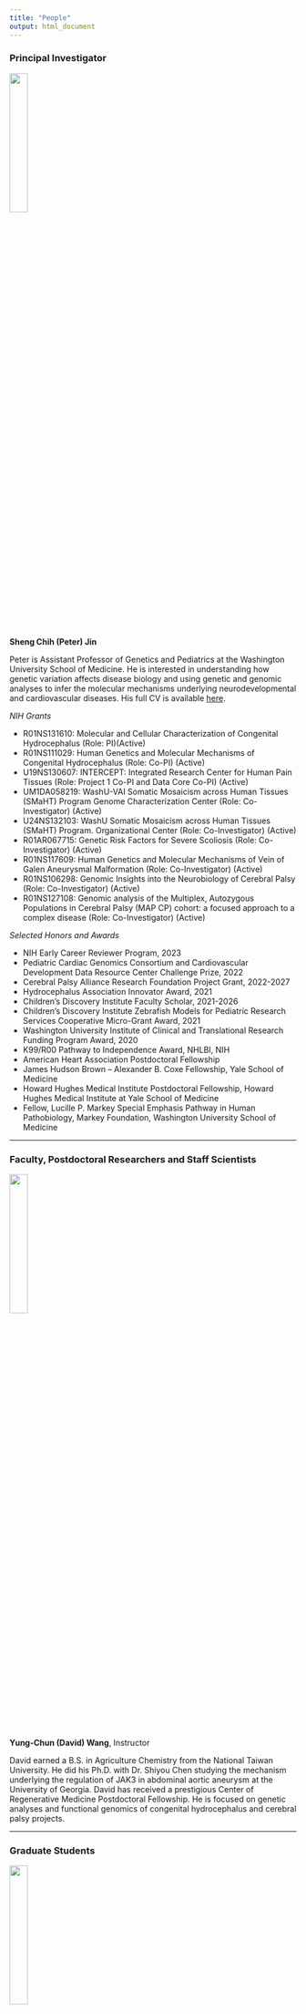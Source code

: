 ```yaml
---
title: "People"
output: html_document
---
```


### Principal Investigator

<img src="images/PJin2023.png" style="width:25%; border:0; margin-right: 20px" align="top">

__Sheng Chih (Peter) Jin__

Peter is Assistant Professor of Genetics and Pediatrics at the Washington University School of Medicine. He is interested in understanding how genetic variation affects disease biology and using genetic and genomic analyses to infer the molecular mechanisms underlying neurodevelopmental and cardiovascular diseases. His full CV is available [here](files/CV-WUSM-CV-format-8-18-2025.pdf).

*NIH Grants*

* R01NS131610: Molecular and Cellular Characterization of Congenital Hydrocephalus (Role: PI)(Active)
* R01NS111029: Human Genetics and Molecular Mechanisms of Congenital Hydrocephalus (Role: Co-PI) (Active)
* U19NS130607: INTERCEPT: Integrated Research Center for Human Pain Tissues (Role: Project 1 Co-PI and Data Core Co-PI) (Active)
* UM1DA058219: WashU-VAI Somatic Mosaicism across Human Tissues (SMaHT) Program Genome Characterization Center (Role: Co-Investigator) (Active)
* U24NS132103: WashU Somatic Mosaicism across Human Tissues (SMaHT) Program. Organizational Center (Role: Co-Investigator) (Active)
* R01AR067715: Genetic Risk Factors for Severe Scoliosis (Role: Co-Investigator) (Active)
* R01NS117609: Human Genetics and Molecular Mechanisms of Vein of Galen Aneurysmal Malformation (Role: Co-Investigator) (Active)   
* R01NS106298: Genomic Insights into the Neurobiology of Cerebral Palsy (Role: Co-Investigator) (Active)
* R01NS127108: Genomic analysis of the Multiplex, Autozygous Populations in Cerebral Palsy (MAP CP) cohort: a focused approach to a complex disease (Role: Co-Investigator) (Active)

*Selected Honors and Awards*

* NIH Early Career Reviewer Program, 2023
* Pediatric Cardiac Genomics Consortium and Cardiovascular Development Data Resource Center Challenge Prize, 2022
* Cerebral Palsy Alliance Research Foundation Project Grant, 2022-2027 
* Hydrocephalus Association Innovator Award, 2021
* Children's Discovery Institute Faculty Scholar, 2021-2026
* Children’s Discovery Institute Zebrafish Models for Pediatric Research Services Cooperative Micro-Grant Award, 2021
* Washington University Institute of Clinical and Translational Research Funding Program Award, 2020
* K99/R00 Pathway to Independence Award, NHLBI, NIH
* American Heart Association Postdoctoral Fellowship
* James Hudson Brown – Alexander B. Coxe Fellowship, Yale School of Medicine
* Howard Hughes Medical Institute Postdoctoral Fellowship, Howard Hughes Medical Institute at Yale School of Medicine
* Fellow, Lucille P. Markey Special Emphasis Pathway in Human Pathobiology, Markey Foundation, Washington University School of Medicine

-----

### Faculty, Postdoctoral Researchers and Staff Scientists

<img src="images/David.jpg" style="width:25%; border:0; margin-right: 20px" align="top">

__Yung-Chun (David) Wang__,
Instructor

David earned a B.S. in Agriculture Chemistry from the National Taiwan University. He did his Ph.D. with Dr. Shiyou Chen studying the mechanism underlying the regulation of JAK3 in abdominal aortic aneurysm at the University of Georgia. David has received a prestigious Center of Regenerative Medicine Postdoctoral Fellowship. He is focused on genetic analyses and functional genomics of congenital hydrocephalus and cerebral palsy projects.


-----

### Graduate Students

<img src="images/Nahyun.jpg" style="width:25%; border:0; margin-right: 20px" align="top">

__Nahyun Kong__,
Ph.D. Candidate and Mogam Science Scholar/Precision Medicine Pathway Fellow (Human & Statistical Genetics)

Nahyun is a 5th-year Ph.D. student at Washington University in St. Louis. She earned her B.S. in Biological Sciences from the Korea Advanced Institute of Science and Technology. Her research focuses on developing novel methodologies to investigate the roles of uniparental disomy, mitochondrial genome variants, and somatic variants in both disease and normal states.

<img src="images/Zitian.jpg" style="width:25%; border:0; margin-right: 20px" align="top">

__Zitian Tang__,
Ph.D. Candidate and Precision Medicine Pathway Fellow (Biomedical Informatics & Data Science)

Zitian is a 4th-year PhD student at Washington University in St. Louis. She completed her BS in Biomedical Engineering and Computer Science at the Georgia Institute of Technology. She is developing computational strategies and tools to elucidate the impact of short tandem repeats and contribute to the somatic variation catalog for the Somatic Mosaicism Across Human Tissues consortium.

<img src="images/Jenna.jpg" style="width:25%; border:0; margin-right: 20px" align="top">

__Jenna Ulibarri__,
Ph.D. Candidate and T32 CMB/IMSD Fellow (Molecular Genetics and Genomics)

Jenna is a 4th-year PhD student at Washington University in St. Louis. She completed her BS in Biology at the University of New Mexico-Albuquerque. She is focusing on the development of computational and functional genomic strategies within the context of studying Proteogenomics in peripheral neuropathy.

<img src="images/Emma.jpg" style="width:25%; border:0; margin-right: 20px" align="top">

__Emma Casey__,
Ph.D. Student and T32 CMB/IMSD/NINDS Diversity Supplement/Precision Medicine Pathway Fellow (Molecular Genetics and Genomics)

Emma is a 3rd-year PhD student at Washington University in St. Louis. She earned her BS in Environmental Science from DePaul University, followed by a master's degree in Public Health from Emory University. Her research interests lie in utilization of human genetics and functional genomics to understand how mitochondrial and nuclear genomes influence the pathomechanisms of peripheral neuropathy and congenital hydrocephalus.

<img src="images/Purva.jpg" style="width:25%; border:0; margin-right: 20px" align="top">

__Purva Patel__,
Ph.D. Student and Precision Medicine Pathway Fellow (Computational & Systems Biology)

Purva is a 3rd-year PhD student at Washington University in St. Louis. She earned her BS in Biology from University of Missouri-Columbia, followed by a master's degree in Bioinformatics from University of Missouri-Kansas City. Her research interests lie in utilization of human genetics and functional genomics to uncover the genetic underpinnings of congenital hydrocephalus.


<img src="images/Vivien2.jpg" style="width:25%; border:0; margin-right: 20px" align="top">

__Zefan (Vivien) Li__,
Ph.D. Student and Precision Medicine Pathway Fellow (Molecular Cell Biology)

Vivien is a 3rd-year PhD student at Washington University in St. Louis. She earned her BS in Biological Science from Peking University. Her research interests lie in utilization of human genetics and multi-omics genomics to uncover the genetic underpinnings of idiopathic peripheral neuropathy.

<img src="images/Wendy-2.jpg" style="width:25%; border:0; margin-right: 20px" align="top">

__Wendy Dong__,
MSTP Candidate and T32 GATP Fellow (Computational & Systems Biology)(Joint with Jeff Milbrandt)

Wendy is a 3rd-year MD/PhD student at Washington University in St. Louis. She completed her BS in Biomedical Engineering at the Duke University. She is co-mentored by Dr. Jeffery Milbrandt and Dr. Jin to elucidate comprehensive molecular/cellular phenotypes that underlie human pain transduction, transmission, and processing. 

-----

### Staff

<img src="images/elle.jpg" style="width:25%; border:0; margin-right: 20px" align="top">

__Elvisa Mehinovic__,
Bioinformaticist 

Elle completed her M.S. in Biomedical Informatics & Data Science at Washington University. Her favorite hobbies include cuddling with her cat and drawing.  


<img src="images/Jason.jpg" style="width:25%; border:0; margin-right: 20px" align="top">

__Jason Bedwinek__,
Research Lab Supervisor

Jason earned his M.S. in biotechnologies at University of Missouri St. Louis. His main area of interest is nucleic acid chemistry, especially as it relates to sequencing technologies. His main focus is on using functional genomic assays to associate underlying genetic variants with neurological pathologies.

-----

### Rotation Students and Interns

<img src="images/Brian.png" style="width:25%; border:0; margin-right: 20px" align="top">

__Brian Yu__,
Undergraduate Student (U of Chicago Computer Science)

-----

### Lab Pets

__Ziggy__

<img src="images/Ziggy.jpg" style="width:25%; border:0; margin-right: 20px" align="top">

-----

### Alumni

#### *Graduate Students:*

__Shujuan Zhao__ - Graduate Student (Molecular Genetics and Genomics), 2020/09 - 2025/08

#### *Rotation Students:*

__Wilber Palma__ - Rotation Student (Molecular Genetics and Genomics), 2025/01 - 2025/04, currently graduate student in Mike Meers's lab.

__Sam Greenberg__ - Rotation Student (Molecular Genetics and Genomics), 2025/01 - 2025/03, currently graduate student in Priyanka Verma's lab.

__Yu Liu__ - Rotation Student (Molecular Cell Biology), 2024/10 - 2025/02, currently graduate student in Kelly Bolton's lab.

__Tingkuan Chu__ - Rotation Student (Molecular Genetics and Genomics), 2024/09 - 2024/11, currently graduate student in Jeffrey Milbrandt's lab.

__Qichen Fu__ - Rotation Student (Molecular Genetics and Genomics), 2023/11 - 2024/01, currently graduate student in Ting Wang's lab.

__Justin Chen__ - Rotation Student (Computational and Systems Biology), 2023/04 - 2023/07, currently graduate student in Ting Wang's lab.

__Yu-Liang Yeh__ - Rotation Student (Biomedical Informatics & Data Science), 2023/01 - 2023/04, currently graduate student in Michael Meers's lab.

__Ai Zhang__ - Rotation Student (Human & Statistical Genetics), 2022/09 - 2022/11; currently graduate student in Gautam Dantas's lab.

__Vincent Gillespie__ - Rotation Student (Molecular Genetics and Genomics), 2022/07 - 2022/09; currently graduate student in Gautam Dantas's lab.

__Yuxiao Xu__ - Rotation Student (WashU MSTP), 2022/05 - 2022/06; currently graduate student in Mayssa Mokalled's lab.

__Lei Lu__ - Rotation Student (Computer Science & Engineering), 2022/01 - 2022/02; currently graduate student at Northeastern University.

__Mariam Khanfar__ - Rotation Student (Human & Statistical Genetics), 2021/09 - 2021/12; currently graduate student in Malachi Griffith's lab.

__Kuangying Yang__ - Rotation Student (Human & Statistical Genetics), 2021/09 - 2021/12; currently graduate student in Angela Hirbe's lab.

__Julie Choi__ - Rotation Student (Human & Statistical Genetics), 2021/10 - 2021/12; currently graduate student in Jeffrey Milbrandt's lab.

__Prashant Kumar Kuntala__ - Rotation Student (Computational and Systems Biology), 2021/09 - 2021/11; currently graduate student in Ting Wang's lab.

__Changfeng Chen__ - Rotation Student (Molecular Cell Biology), 2021/02 - 2021/04; currently graduate student in Benjamin Humphreys's lab.

__Jian Ryou__ - Rotation Student (Human & Statistical Genetics), 2020/11 - 2021/02; currently graduate student in Gautam Dantas's lab.

#### *Undergraduate Students:*

__Andrew Ruttenberg__ - Undergraduate Student (WashU PreMed), 2022/09 - 2025/06; currently a PhD student at U of Toronto.

__Tugce Iyiyol__ - Undergraduate Student (WashU PreMed), 2022/08 - 2024/05

__Owen Limbrick__ - Undergraduate Student (WashU PreMed), 2024/09 - 2025/05

#### *Summer Interns:*

__Aria Ma__ - McDonnell Genome Institute OGR Summer Student, 2024/06 - 2024/08; currently a senior at Tufts University.

__Athziri Marcial Rodriguez__ - McDonnell Genome Institute OGR Summer Student, 2022/06 - 2022/08; currently a Physician-Scientist Kornfeld Post-Bac Scholar at WashU.

__Cabria Shelton__ - McDonnell Genome Institute OGR Summer Student, 2022/06 - 2022/08; currently a master's student at Wake Forest U.

__Max Wrubel__ - McDonnell Genome Institute OGR Post-Baccalaureate Extensive Study Student, 2021/11 - 2022/07; currrently bioinformatician in Alison Goate's lab at Mount Sinai.

__Kareena Joshipura__ - Mount Holyoke College's Lynk Fellow, 2021/04 - 2021/09; currently a software engineer at Capgemini.


#### *Staff:*

__Po-Ying Fu__ - Bioinformaticist, 2020/06 - 2023/04, currently data engineer at the Cathay United Bank.

__Devin Qiu__ - Research Assistant, 2022/07 - 2022/12; currently a PhD students at Van Andel Institute.


#### *Master's Students:*

__Xiaobing (Dean) Yu__ - Master's student (Computer Science & Engineering), 2021/03 - 2021/11; currently graduate student in Aristeidis Sotiras's lab.

__Sam Peters__ - Master's student (Bioinformatics and Computational Biology at SLU), 2020/05 - 2021/04; currently research specialist at the McDonnell Genome Institute.

__Spencer King__ - Master's student (Computer Science & Engineering), 2020/05 - 2021/05; currently data scientist at Geneoscopy.



